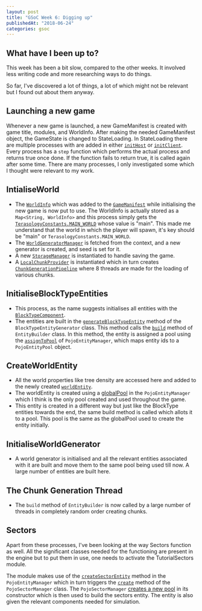 ```yaml
---
layout: post
title: "GSoC Week 6: Digging up"
publishedAt: "2018-06-24"
categories: gsoc
---
```


## What have I been up to?

This week has been a bit slow, compared to the other weeks. It involved less writing code and more researching ways to do things.

So far, I've discovered a lot of things, a lot of which might not be relevant but I found out about them anyway.

## Launching a new game

Whenever a new game is launched, a new GameManifest is created with game title, modules, and WorldInfo. After making the needed GameManifest object, the GameState is changed to StateLoading.
In StateLoading there are multiple processes with are added in either [`initHost`](https://github.com/MovingBlocks/Terasology/blob/develop/engine/src/main/java/org/terasology/engine/modes/StateLoading.java#L141) or [`initClient`](https://github.com/MovingBlocks/Terasology/blob/develop/engine/src/main/java/org/terasology/engine/modes/StateLoading.java#L167).
Every process has a `step` function which performs the actual process and returns true once done. If the function fails to return true, it is called again after some time. There are many processes, I only investigated some which I thought were relevant to my work.

## IntialiseWorld

-   The [`WorldInfo`](https://github.com/MovingBlocks/Terasology/blob/develop/engine/src/main/java/org/terasology/world/internal/WorldInfo.java) which was added to the [`GameManifest`](https://github.com/MovingBlocks/Terasology/blob/develop/engine/src/main/java/org/terasology/game/GameManifest.java) while initialising the new game is now put to use. The WorldInfo is actually stored as a `Map<String, WorldInfo>` and this process simply gets the [`TerasologyConstants.MAIN_WORLD`](https://github.com/MovingBlocks/Terasology/blob/develop/engine/src/main/java/org/terasology/engine/modes/loadProcesses/InitialiseWorld.java#L92) whose value is "main". This made me understand that the world in which the player will spawn, it's key should be "main" or `TerasologyConstants.MAIN_WORLD`.
-   The [`WorldGeneratorManager`](https://github.com/MovingBlocks/Terasology/blob/develop/engine/src/main/java/org/terasology/engine/modes/loadProcesses/InitialiseWorld.java#L101) is fetched from the context, and a new generator is created, and seed is set for it.
-   A new [`StorageManager`](https://github.com/MovingBlocks/Terasology/blob/develop/engine/src/main/java/org/terasology/engine/modes/loadProcesses/InitialiseWorld.java#L119) is instantiated to handle saving the game.
-   A [`LocalChunkProvider`](https://github.com/MovingBlocks/Terasology/blob/develop/engine/src/main/java/org/terasology/engine/modes/loadProcesses/InitialiseWorld.java#L130) is instantiated which in turn creates [`ChunkGenerationPipeline`](https://github.com/MovingBlocks/Terasology/blob/develop/engine/src/main/java/org/terasology/world/chunks/pipeline/ChunkGenerationPipeline.java) where 8 threads are made for the loading of various chunks.

## InitialiseBlockTypeEntities

-   This process, as the name suggests initialises all entities with the [`BlockTypeComponent`](https://github.com/MovingBlocks/Terasology/blob/develop/engine/src/main/java/org/terasology/world/block/typeEntity/BlockTypeEntityGenerator.java#L52).
-   The entities are built in the [`generateBlockTypeEntity`](https://github.com/MovingBlocks/Terasology/blob/develop/engine/src/main/java/org/terasology/world/block/typeEntity/BlockTypeEntityGenerator.java#L79) method of the `BlockTypeEntityGenerator` class. This method calls the [`build`](https://github.com/MovingBlocks/Terasology/blob/develop/engine/src/main/java/org/terasology/entitySystem/entity/EntityBuilder.java#L104) method of `EntityBuilder` class. In this method, the entity is assigned a pool using the [`assignToPool`](https://github.com/MovingBlocks/Terasology/blob/develop/engine/src/main/java/org/terasology/entitySystem/entity/internal/PojoEntityManager.java#L563) of `PojoEntityManager`, which maps entity ids to a `PojoEntityPool` object.

## CreateWorldEntity

-   All the world properties like tree density are accessed here and added to the newly created [`worldEntity`](https://github.com/MovingBlocks/Terasology/blob/develop/engine/src/main/java/org/terasology/engine/modes/loadProcesses/CreateWorldEntity.java#L56).
-   The worldEntity is created using a [globalPool](https://github.com/MovingBlocks/Terasology/blob/develop/engine/src/main/java/org/terasology/entitySystem/entity/internal/PojoEntityManager.java#L125) in the `PojoEntityManager` which I think is the only pool created and used throughout the game.
-   This entity is created in a different way but just like the BlockType entities towards the end, the same build method is called which allots it to a pool. This pool is the same as the globalPool used to create the entity initially.

## InitialiseWorldGenerator

-   A world generator is initialised and all the relevant entities associated with it are built and move them to the same pool being used till now. A large number of entities are built here.

## The Chunk Generation Thread

-   The `build` method of `EntityBuilder` is now called by a large number of threads in completely random order creating chunks.

## Sectors

Apart from these processes, I've been looking at the way Sectors function as well. All the significant classes needed for the functioning are present in the engine but to put them in use, one needs to activate the TutorialSectors module.

The module makes use of the [`createSectorEntity`](https://github.com/MovingBlocks/Terasology/blob/develop/engine/src/main/java/org/terasology/entitySystem/entity/internal/PojoEntityManager.java#L134) method in the `PojoEntityManager` which in turn triggers the [`create`](https://github.com/MovingBlocks/Terasology/blob/develop/engine/src/main/java/org/terasology/entitySystem/entity/internal/PojoSectorManager.java#L73) method of the `PojoSectorManager` class. The `PojoSectorManager` [creates a new pool](https://github.com/MovingBlocks/Terasology/blob/develop/engine/src/main/java/org/terasology/entitySystem/entity/internal/PojoSectorManager.java#L40) in its constructor which is then used to build the sectors entity. The entity is also given the relevant components needed for simulation.

